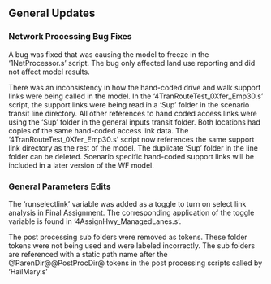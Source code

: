 ## General Updates
### Network Processing Bug Fixes
A bug was fixed that was causing the model to freeze in the '1NetProcessor.s' script. The bug only affected land use reporting and did not affect model results.

There was an inconsistency in how the hand-coded drive and walk support links were being called in the model. In the '4TranRouteTest_0Xfer_Emp30.s' script, the support links were being read in a 'Sup' folder in the scenario transit line directory. All other references to hand coded access links were using the 'Sup' folder in the general inputs transit folder. Both locations had copies of the same hand-coded access link data. The '4TranRouteTest_0Xfer_Emp30.s' script now references the same support link directory as the rest of the model. The duplicate 'Sup' folder in the line folder can be deleted. Scenario specific hand-coded support links will be included in a later version of the WF model.

### General Parameters Edits
The 'runselectlink' variable was added as a toggle to turn on select link analysis in Final Assignment. The corresponding application of the toggle variable is found in '4AssignHwy_ManagedLanes.s'.

The post processing sub folders were removed as tokens. These folder tokens were not being used and were labeled incorrectly. The sub folders are referenced with a static path name after the @ParenDir@@PostProcDir@ tokens in the post processing scripts called by 'HailMary.s'

